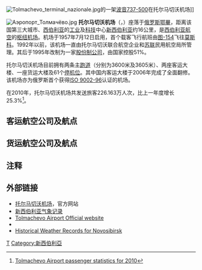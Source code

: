 {{Airport infobox
| airport_name     = 托尔马切沃机场
| nativename       = {{lang|ru|Аэропорт Толмачёво}}
| logo             = Tolmachevo logo.gif
| logo-width       =
| logotext         =
| photo            = Tolmachevo terminal internazionale.jpg
| photosize        = 270px
| caption          =
| type             = 民用
| run by           = 开放式股份公司
| opened           = 1957年7月12日
| closed           = 
| city             = [[新西伯利亚|新西伯利亚]]
| distance_to_city = 16公里
| hub              = [[西伯利亚航空|西伯利亚航空]]<br/>[[全球巴士航空|全球巴士航空]]
| website          = [http://www.tolmachevo.ru/ www.tolmachevo.ru]
| IATA             = OVB
| ICAO             = UNNT
 <center>{{Location map|Russia|width=270|float=center
|caption=|mark=Airplane_silhouette.svg|marksize=10
|label=OVB|position=bottom
|lat_deg=55|lat_min=00|lat_sec=45|lat_dir=N
|lon_deg=82|lon_min=39|lon_sec=02|lon_dir=E
}}<small>机场在俄罗斯的位置</small></center>
| FAA              = 
| LID              = 
| location         = [[鄂畢|鄂畢]]
| coordinates      = {{coord|55|00|45|N|082|39|02|E|type:airport_region:RU}}
| elevation        = 111米
| aera             = 
| map              = 
| runway1_heading  = 07/25
| runway1_feet     = 11,811
| runway1_meter    = 3,600
| runway1_surface  = [[柏油|柏油]]
| runway2_heading  = 07L/25R
| runway2_feet     = 9,825
| runway2_meter    = 2,995
| runway2_surface  = [[草地|草地]]（废弃）
| runway3_heading  = 16/34
| runway3_feet     = 11,826
| runway3_meter    = 3,605
| runway3_surface  = [[混凝土|混凝土]]
| helipad1         =
| helipad1_feet    =
| helipad1_meter   = 
| helipad1_surface = 
| stat_year        = 2013
| stat_passenger   = 3,748,211<ref name=Results2013>{{cite web|title=NOVOSIBIRSK International Airport operating results in 2013|url=http://en.tolmachevo.ru/aeroport/press/2014-01-09/|publisher=Tolmachevo airport|accessdate=15 January 2013|deadurl=yes|archiveurl=https://web.archive.org/web/20140110144647/http://en.tolmachevo.ru/aeroport/press/2014-01-09|archivedate=2014年1月10日}}</ref>
| stat_cargo       = 
| stat_flight      =
| stat1-header     =
| stat1-data       =
| footnotes        = 来源：[[DAFIF|DAFIF]]<ref name=WAD>{{WAD|UNNT|source=[[DAFIF|DAFIF]]}}</ref><ref name=GCM>{{GCM|OVB|source=[[DAFIF|DAFIF]]}}</ref>
}}
[[Image:Tolmachevo_terminal_nazionale.jpg|right]]的一架[[波音737|波音737-500]]在托尔马切沃机场]]

[[Image:Аэропорт_Толмачёво.jpg|right]]
'''托尔马切沃机场'''（{{lang-ru|'''Аэропорт Толмачёво'''}}，{{airport codes|OVB|UNNT}}）座落于[[俄罗斯|俄罗斯]][[鄂畢|鄂畢]]，距离该国第三大城市、[[西伯利亚|西伯利亚]]的[[工业|工业]]及[[科技|科技]]中心[[新西伯利亚|新西伯利亚]]约16公里，是[[西伯利亚航空|西伯利亚航空]]的[[枢纽机场|枢纽机场]]。机场于1957年7月12日启用，首个载客飞行航班由[[图-154|图-154]]飞往[[莫斯科|莫斯科]]。1992年以前，该机场一直由托尔马切沃联合航空企业和[[苏联|苏联]]民用航空局所管理。其后于1995年改制为一家[[股份制公司|股份制公司]]，由国家控股51%。

托尔马切沃机场目前拥有两条主[[跑道|跑道]]（分别为3600米及3605米）、两座客运大楼、一座货运大楼及61个[[停机位|停机位]]。其中国内客运大楼于2006年完成了全面翻修。该机场亦为俄罗斯首个获得[[ISO_9000|ISO 9002-96]]认证的机场。

在2010年，托尔马切沃机场共发送旅客226.163万人次，比上一年度增长25.3%<ref>[http://www.tolmachevo.ru/news.php?news_id=1003 Tolmachevo Airport passenger statistics for 2010]{{Dead link|date=2018年6月 |bot=InternetArchiveBot |fix-attempted=no }}</ref>。

==客运航空公司及航点==
{{Airport-dest-list
|[[俄罗斯航空|俄罗斯航空]]|莫斯科－谢列梅捷沃
|[[俄罗斯航空|俄罗斯航空]]由[[诺达维亚航空|诺达维亚航空]]运营|莫斯科－谢列梅捷沃、克拉斯诺达尔、诺里尔斯克
|[[空中世界航空|空中世界航空]]|基辅－鲍里斯波尔
|[[阿斯塔纳航空|阿斯塔纳航空]]|阿斯塔纳
|[[管理集团航空|管理集团航空]]|克孜勒
|[[阿克巴斯航空|阿克巴斯航空]]|车里雅宾斯克、喀山
|[[阿尔罗萨米尔内航空|阿尔罗萨米尔内航空]]|克拉斯诺达尔、米尔内、乌达奇内、顿河畔罗斯托夫[6月15日起]、萨马拉[6月15日起]、圣彼得堡、乌法、叶卡捷琳堡 
|[[安加拉航空|安加拉航空]]|戈爾諾-阿爾泰斯克、伊尔库茨克、纳德姆、下瓦尔托夫斯克、新乌连戈伊、诺亚布尔斯克、苏尔古特
|[[亚美尼亚航空|亚美尼亚航空]]|埃里温
|[[阿斯特拉航空|阿斯特拉航空]]|塞萨洛尼基（'''季节性'''）
|[[阿维亚航空|阿维亚航空]]|比什凯克、奥什
|[[中国南方航空|中国南方航空]]|乌鲁木齐
|[[中国东方航空|东方航空]]|库洛布
|[[格洛布斯航空|格洛布斯航空]]|赤塔、莫斯科－多莫杰多沃, 雅库茨克
|[[海南航空|海南航空]]|北京－首都
|[[艾菲航空|艾菲航空]]|安塔利亚（'''季节性'''）、曼谷－素万那普
|[[伊尔航空|伊尔航空]]|伊尔库茨克、汉特-曼西斯克、克拉斯諾亞爾斯克、下瓦尔托夫斯克、萨马拉、乌兰乌德
|[[吉尔吉斯航空|吉尔吉斯航空]]|奥什
|[[吉尔吉斯斯坦航空|吉尔吉斯斯坦航空]]|比什凯克、奥什
|[[北星航空|北星航空]]|克拉斯諾亞爾斯克、叶卡捷琳堡
|[[北风航空|北风航空]]|曼谷－素万那普、普吉<br/>'''季节性'''：安塔利亚、巴塞罗那、达拉曼、伊拉克利翁、拉纳卡、莫纳斯提尔、三亚
|[[奥伦堡航空|奥伦堡航空]]|'''季节性'''：安塔利亚、古尔代盖、普拉、里米尼、瓦尔纳
|[[飞马航空|飞马航空]]|安塔利亚（'''季节性'''）
|[[俄罗斯国家航空|俄罗斯国家航空]]|圣彼得堡
|[[西伯利亚航空|西伯利亚航空]]|阿拉木图、巴库、曼谷－素万那普、北京－首都、柏林－泰格尔[6月19日起]、比什凯克、迪拜、杜尚别、法兰克福、格连吉克、胡志明市、伊尔库茨克、哈巴罗夫斯克、苦盏、克拉斯諾亞爾斯克、马加丹、莫斯科－多莫杰多沃、诺里尔斯克、奥什、堪察加彼得巴甫洛夫斯克、三亚、沙姆沙伊赫、索契、圣彼得堡、塔什干、乌鲁木齐、符拉迪沃斯托克、雅库茨克、埃里温、南萨哈林斯克  <br> '''季节性'''：阿纳帕、布尔加斯、汉诺威、布拉格、辛菲罗波尔、瓦尔纳
|[[SCAT航空|SCAT航空]]|厄斯克门
|[[索蒙航空|索蒙航空]]|苦盏
|[[塔吉克航空|塔吉克航空]]|杜尚别、苦盏
|[[托木斯克航空|托木斯克航空]]|下瓦尔托夫斯克、斯特列熱沃伊
|[[图尔帕航空|图尔帕航空]]|诺里尔斯克
|[[图兰航空|图兰航空]]|巴库
|[[乌拉尔航空|乌拉尔航空]]|伯力、克拉斯诺达尔、莫斯科－多莫杰多沃、诺里尔斯克、圣彼得堡、海参崴、雅库茨克、叶卡捷琳堡、哈尔滨、[[合肥新橋國際機場|合肥]]（2018年12月7日開辦）<br/>'''季节性'''：安塔利亚、拉纳卡
|[[UT航空|UT航空]]|伊尔库茨克、汉特-曼西斯克、克拉斯諾亞爾斯克、莫斯科－[[伏努科沃国际机场|伏努科沃]]、下瓦尔托夫斯克、新乌连戈伊、诺亚布尔斯克、苏尔古特、叶卡捷琳堡<br/>'''季节性'''：安塔利亚、古尔代盖
|[[乌兹别克斯坦航空|乌兹别克斯坦航空]]|纳曼干、塔什干
|[[VIM航空|VIM航空]]| 莫斯科－多莫杰多沃、堪察加彼得巴甫洛夫斯克
|[[海参崴航空|海参崴航空]]|伯力、克拉斯诺达尔、堪察加彼得巴甫洛夫斯克、海参崴
|[[雅库蒂亚航空|雅库蒂亚航空]]|克拉斯诺达尔、马加丹、莫斯科－伏努科沃、涅留恩格里、圣彼得堡、雅库斯克
|[[亚马尔航空|亚马尔航空]]|萨列哈尔德
}}

==货运航空公司及航点==
{{Airport-dest-list
|[[中国国际货运航空|中国国际货运航空]]|米兰－马尔彭萨、上海
}}

==注释==
{{reflist}}

==外部链接==
{{commons category|Tolmachevo Airport}}
* [https://web.archive.org/web/20080421122928/http://www.tolmachevo.ru/ 托尔马切沃机场]，官方网站
* [http://www.tutiempo.net/en/Climate/NOVOSIBIRSK/296340.htm 新西伯利亚气象记录] {{WebCite|url=https://www.webcitation.org/698NFCJ2K?url=http://www.tutiempo.net/en/Climate/NOVOSIBIRSK/296340.htm |date=20120713202102 |dateformat=iso }}
* [http://eng.tolmachevo.ru/ Tolmachevo Airport Official website] {{Wayback|url=http://eng.tolmachevo.ru/ |date=20151219215916 }} {{cn_icon}} {{en_icon}} {{ru icon}}
* {{NWS-current|UNNT}}
* [http://www.tutiempo.net/en/Climate/NOVOSIBIRSK/296340.htm Historical Weather Records for Novosibirsk] {{WebCite|url=https://www.webcitation.org/698NFCJ2K?url=http://www.tutiempo.net/en/Climate/NOVOSIBIRSK/296340.htm |date=20120713202102 |dateformat=iso }}

{{Airports in Russia}}

[[Category:俄羅斯機場|Т]]
[[Category:新西伯利亞|Category:新西伯利亞]]